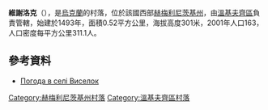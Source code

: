 {{coord|49|8|29|N|27|13|29|E|scale:100000|display=title}}

'''維謝洛克'''（{{lang-uk|Виселок}}），是[[烏克蘭|烏克蘭]]的村落，位於該國西部[[赫梅利尼茨基州|赫梅利尼茨基州]]，由[[溫基夫齊區|溫基夫齊區]]負責管轄，始建於1493年，面積0.52平方公里，海拔高度301米，2001年人口163，人口密度每平方公里311.1人。

==參考資料==
* [http://weather.in.ua/ua/hmel'nickaja/3648 Погода в селі Виселок] {{Wayback|url=http://weather.in.ua/ua/hmel%27nickaja/3648 |date=20111220105608 }}

{{DEFAULTSORT:Виселок}}
[[Category:赫梅利尼茨基州村落|Category:赫梅利尼茨基州村落]]
[[Category:溫基夫齊區村落|Category:溫基夫齊區村落]]


{{Khmelnytskyi-geo-stub}}